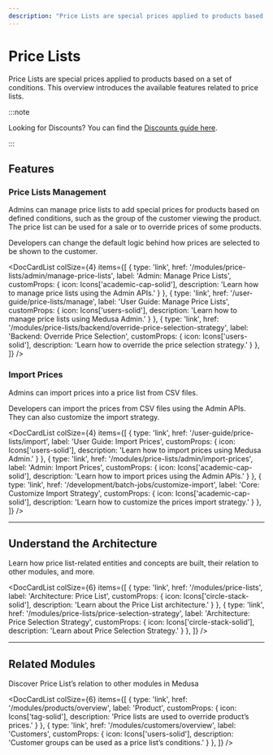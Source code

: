 ---
description: "Price Lists are special prices applied to products based on a set of conditions. Learn about the available features and guides."
---


# Price Lists

Price Lists are special prices applied to products based on a set of conditions. This overview introduces the available features related to price lists.

:::note

Looking for Discounts? You can find the [Discounts guide here](../discounts/overview.mdx).

:::

## Features

### Price Lists Management

Admins can manage price lists to add special prices for products based on defined conditions, such as the group of the customer viewing the product. The price list can be used for a sale or to override prices of some products.

Developers can change the default logic behind how prices are selected to be shown to the customer.

<DocCardList colSize={4} items={[
  {
    type: 'link',
    href: '/modules/price-lists/admin/manage-price-lists',
    label: 'Admin: Manage Price Lists',
    customProps: {
      icon: Icons['academic-cap-solid'],
      description: 'Learn how to manage price lists using the Admin APIs.'
    }
  },
  {
    type: 'link',
    href: '/user-guide/price-lists/manage',
    label: 'User Guide: Manage Price Lists',
    customProps: {
      icon: Icons['users-solid'],
      description: 'Learn how to manage price lists using Medusa Admin.'
    }
  },
  {
    type: 'link',
    href: '/modules/price-lists/backend/override-price-selection-strategy',
    label: 'Backend: Override Price Selection',
    customProps: {
      icon: Icons['users-solid'],
      description: 'Learn how to override the price selection strategy.'
    }
  },
]} />

### Import Prices

Admins can import prices into a price list from CSV files.

Developers can import the prices from CSV files using the Admin APIs. They can also customize the import strategy.

<DocCardList colSize={4} items={[
  {
    type: 'link',
    href: '/user-guide/price-lists/import',
    label: 'User Guide: Import Prices',
    customProps: {
      icon: Icons['users-solid'],
      description: 'Learn how to import prices using Medusa Admin.'
    }
  },
  {
    type: 'link',
    href: '/modules/price-lists/admin/import-prices',
    label: 'Admin: Import Prices',
    customProps: {
      icon: Icons['academic-cap-solid'],
      description: 'Learn how to import prices using the Admin APIs.'
    }
  },
  {
    type: 'link',
    href: '/development/batch-jobs/customize-import',
    label: 'Core: Customize Import Strategy',
    customProps: {
      icon: Icons['academic-cap-solid'],
      description: 'Learn how to customize the prices import strategy.'
    }
  },
]} />

---

## Understand the Architecture

Learn how price list-related entities and concepts are built, their relation to other modules, and more.

<DocCardList colSize={6} items={[
  {
    type: 'link',
    href: '/modules/price-lists',
    label: 'Architecture: Price List',
    customProps: {
      icon: Icons['circle-stack-solid'],
      description: 'Learn about the Price List architecture.'
    }
  },
  {
    type: 'link',
    href: '/modules/price-lists/price-selection-strategy',
    label: 'Architecture: Price Selection Strategy',
    customProps: {
      icon: Icons['circle-stack-solid'],
      description: 'Learn about Price Selection Strategy.'
    }
  },
]} />

---

## Related Modules

Discover Price List’s relation to other modules in Medusa

<DocCardList colSize={6} items={[
  {
    type: 'link',
    href: '/modules/products/overview',
    label: 'Product',
    customProps: {
      icon: Icons['tag-solid'],
      description: 'Price lists are used to override product’s prices.'
    }
  },
  {
    type: 'link',
    href: '/modules/customers/overview',
    label: 'Customers',
    customProps: {
      icon: Icons['users-solid'],
      description: 'Customer groups can be used as a price list’s conditions.'
    }
  },
]} />